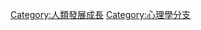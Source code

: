 {{Catnav|頁面分類|人类社会|社会科学|心理学|心理學分支}}
{{catmore}}

[[Category:人類發展成長|Category:人類發展成長]]
[[Category:心理學分支|Category:心理學分支]]